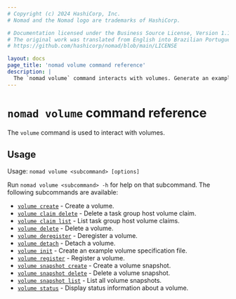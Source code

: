 ```yaml
---
# Copyright (c) 2024 HashiCorp, Inc.
# Nomad and the Nomad logo are trademarks of HashiCorp.

# Documentation licensed under the Business Source License, Version 1.1.
# The original work was translated from English into Brazilian Portuguese.
# https://github.com/hashicorp/nomad/blob/main/LICENSE

layout: docs
page_title: 'nomad volume command reference'
description: |
  The `nomad volume` command interacts with volumes. Generate an example volume specification. Create, delete, register, and deregister a volume. Create and delete a volume snapshot. Display a list of volumes and status information for a single volume.
---
```


# `nomad volume` command reference

The `volume` command is used to interact with volumes.

## Usage

Usage: `nomad volume <subcommand> [options]`

Run `nomad volume <subcommand> -h` for help on that subcommand. The following
subcommands are available:

- [`volume create`][create] - Create a volume.
- [`volume claim delete`][claim-delete] - Delete a task group host volume claim.
- [`volume claim list`][claim-list] - List task group host volume claims.
- [`volume delete`][delete] - Delete a volume.
- [`volume deregister`][deregister] - Deregister a volume.
- [`volume detach`][detach] - Detach a volume.
- [`volume init`][init] - Create an example volume specification file.
- [`volume register`][register] - Register a volume.
- [`volume snapshot create`][snapshot-create] - Create a volume snapshot.
- [`volume snapshot delete`][snapshot-delete] - Delete a volume snapshot.
- [`volume snapshot list`][snapshot-list] - List all volume snapshots.
- [`volume status`][status] - Display status information about a volume.

[create]: /nomad/commands/volume/create
[claim-delete]: /nomad/commands/volume/claim-delete
[claim-list]: /nomad/commands/volume/claim-list
[delete]: /nomad/commands/volume/delete
[deregister]: /nomad/commands/volume/deregister 'Deregister a volume'
[detach]: /nomad/commands/volume/detach 'Detach a volume'
[init]: /nomad/commands/volume/init 'Create an example volume specification file'
[register]: /nomad/commands/volume/register 'Register a volume'
[snapshot-create]: /nomad/commands/volume/snapshot-create
[snapshot-delete]: /nomad/commands/volume/snapshot-delete
[snapshot-list]: /nomad/commands/volume/snapshot-list
[status]: /nomad/commands/volume/status 'Display status information about a volume'
